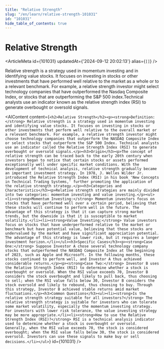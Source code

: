 ```yaml
---
title: "Relative Strength"
slug: "/en/learn/relative-strength-101031"
id: "101031"
hide_table_of_contents: true
---
```



# Relative Strength

<ArticleMeta id={101031} updatedAt={'2024-09-12 20:02:13'} alias={`[]`} />
<div className='border-solid border-b border-t-0 my-4 border-[var(--ifm-color-gray-300)]' />

Relative strength is a strategy used in momentum investing and in identifying value stocks. It focuses on investing in stocks or other investments that have performed well relative to the market as a whole or to a relevant benchmark. For example, a relative strength investor might select technology companies that have outperformed the Nasdaq Composite Index, or stocks that are outperforming the S&P 500 index.Technical analysts use an indicator known as the relative strength index (RSI) to generate overbought or oversold signals.

<AIContent content={`<h2>Relative Strength</h2><p><strong>Definition:</strong> Relative strength is a strategy used in momentum investing and identifying value stocks. It focuses on investing in stocks or other investments that perform well relative to the overall market or a relevant benchmark. For example, a relative strength investor might choose technology companies that outperform the NASDAQ Composite Index or select stocks that outperform the S&P 500 Index. Technical analysts use an indicator called the Relative Strength Index (RSI) to generate overbought or oversold signals.</p><h3>Origin</h3><p>The concept of relative strength can be traced back to the early 20th century when investors began to notice that certain stocks or assets performed exceptionally well under specific market conditions. With the development of technical analysis, relative strength gradually became an important investment strategy. In 1978, J. Welles Wilder Jr. introduced the Relative Strength Index (RSI) in his book 'New Concepts in Technical Trading Systems,' further promoting the application of the relative strength strategy.</p><h3>Categories and Characteristics</h3><p>Relative strength strategies are mainly divided into two categories: momentum investing and value investing.</p><ul><li><strong>Momentum Investing:</strong> Momentum investors focus on stocks that have performed well over a certain period, believing that these stocks will continue to perform well in the future. The advantage of this strategy is that it can capture strong market trends, but the downside is that it is susceptible to market volatility.</li><li><strong>Value Investing:</strong> Value investors focus on stocks that have underperformed relative to the market or benchmark but have potential value, believing that these stocks are undervalued by the market and have significant appreciation potential. The advantage of this strategy is lower risk, but it requires a longer investment horizon.</li></ul><h3>Specific Cases</h3><p><strong>Case One:</strong> Suppose Investor A chose several technology company stocks that outperformed the NASDAQ Composite Index at the beginning of 2023, such as Apple and Microsoft. In the following months, these stocks continued to perform well, and Investor A thus achieved considerable returns.</p><p><strong>Case Two:</strong> Investor B uses the Relative Strength Index (RSI) to determine whether a stock is overbought or oversold. When the RSI value exceeds 70, Investor B considers the stock overbought and likely to pull back, thus choosing to sell; when the RSI value falls below 30, Investor B considers the stock oversold and likely to rebound, thus choosing to buy. Through this strategy, Investor B achieved stable returns amid market fluctuations.</p><h3>Common Questions</h3><ul><li><strong>Is the relative strength strategy suitable for all investors?</strong> The relative strength strategy is suitable for investors who can tolerate some market volatility, especially the momentum investing strategy. For investors with lower risk tolerance, the value investing strategy may be more appropriate.</li><li><strong>How to use the Relative Strength Index (RSI)?</strong> RSI is a technical analysis indicator used to determine whether a stock is overbought or oversold. Generally, when the RSI value exceeds 70, the stock is considered overbought; when the RSI value falls below 30, the stock is considered oversold. Investors can use these signals to make buy or sell decisions.</li></ul>`} id={101031} />
